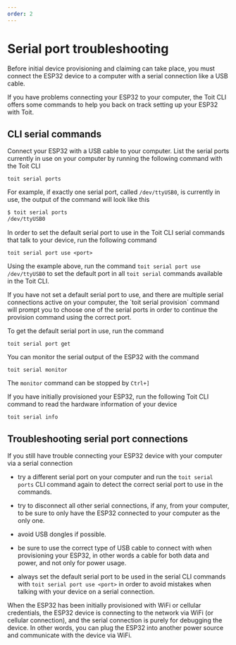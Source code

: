 ```yaml
---
order: 2
---
```


# Serial port troubleshooting

Before initial device provisioning and claiming can take place, you must connect the ESP32 device to a computer with a serial connection like a USB cable.

If you have problems connecting your ESP32 to your computer, the Toit CLI offers some commands to help you back on track setting up your ESP32 with Toit.

## CLI serial commands

Connect your ESP32 with a USB cable to your computer. List the serial ports currently in use on your computer by running the following command with the Toit CLI

```shell
toit serial ports
```

For example, if exactly one serial port, called `/dev/ttyUSB0`, is currently in use, the output of the command will look like this

```txt
$ toit serial ports
/dev/ttyUSB0
```

In order to set the default serial port to use in the Toit CLI serial commands that talk to your device, run the following command

```shell
toit serial port use <port>
```

Using the example above, run the command `toit serial port use /dev/ttyUSB0` to set the default port in all `toit serial` commands available in the Toit CLI.

<Note title="Pro-tip for provisioning">
If you have not set a default serial port to use, and there are multiple serial connections active on your computer, the `toit serial provision` command will prompt you to choose one of the serial ports in order to continue the provision command using the correct port.
</Note>

To get the default serial port in use, run the command

```shell
toit serial port get
```

You can monitor the serial output of the ESP32 with the command

```shell
toit serial monitor
```

The `monitor` command can be stopped by `Ctrl+]`

If you have initially provisioned your ESP32, run the following Toit CLI command to read the hardware information of your device

```shell
toit serial info
```

## Troubleshooting serial port connections

If you still have trouble connecting your ESP32 device with your computer via a serial connection

- try a different serial port on your computer and run the `toit serial ports` CLI command again to detect the correct serial port to use in the commands.

- try to disconnect all other serial connections, if any, from your computer, to be sure to only have the ESP32 connected to your computer as the only one.

- avoid USB dongles if possible.

- be sure to use the correct type of USB cable to connect with when provisioning your ESP32, in other words a cable for both data and power, and not only for power usage.

- always set the default serial port to be used in the serial CLI commands with `toit serial port use <port>` in order to avoid mistakes when talking with your device on a serial connection.

<Note>
When the ESP32 has been initially provisioned with WiFi or cellular credentials, the ESP32 device is connecting to the network via WiFi (or cellular connection), and the serial connection is purely for debugging the device. In other words, you can plug the ESP32 into another power source and communicate with the device via WiFi.
</Note>

